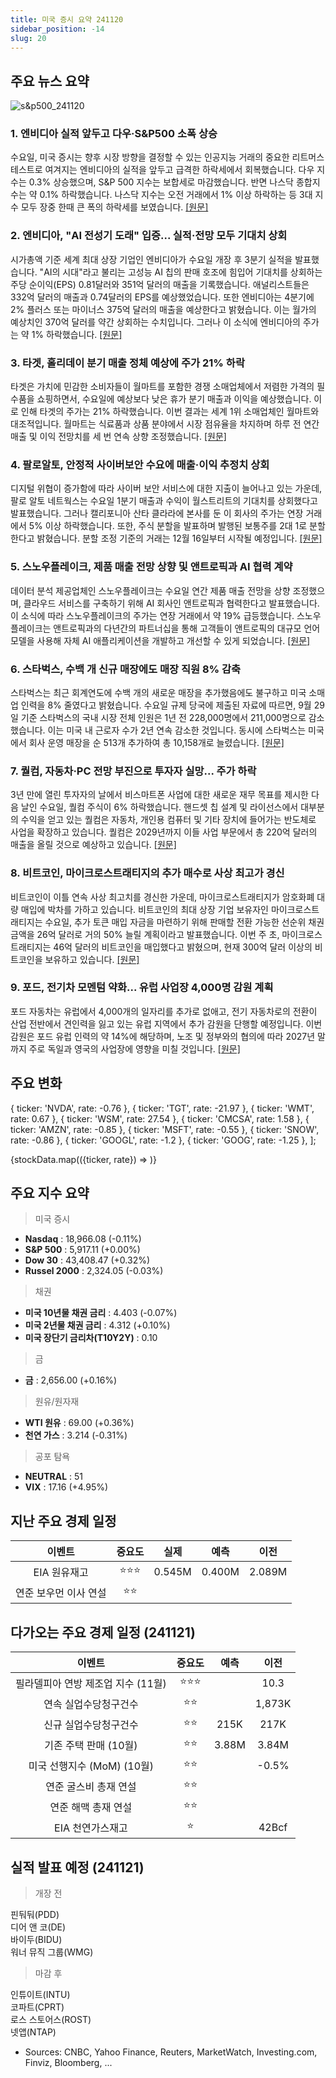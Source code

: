 ```yaml
---
title: 미국 증시 요약 241120
sidebar_position: -14
slug: 20
---
```


## 주요 뉴스 요약

![s&p500_241120](/map/241120.png)

### 1. **엔비디아 실적 앞두고 다우·S&P500 소폭 상승**

수요일, 미국 증시는 향후 시장 방향을 결정할 수 있는 인공지능 거래의 중요한 리트머스 테스트로 여겨지는 엔비디아의 실적을 앞두고 급격한 하락세에서 회복했습니다. 다우 지수는 0.3% 상승했으며, S&P 500 지수는 보합세로 마감했습니다. 반면 나스닥 종합지수는 약 0.1% 하락했습니다. 나스닥 지수는 오전 거래에서 1% 이상 하락하는 등 3대 지수 모두 장중 한때 큰 폭의 하락세를 보였습니다. [[원문]](https://finance.yahoo.com/news/live/stock-market-today-dow-sp-500-eke-out-gains-ahead-of-nvidia-earnings-121829399.html)

### 2. **엔비디아, "AI 전성기 도래" 입증... 실적·전망 모두 기대치 상회**

시가총액 기준 세계 최대 상장 기업인 엔비디아가 수요일 개장 후 3분기 실적을 발표했습니다. "AI의 시대"라고 불리는 고성능 AI 칩의 판매 호조에 힘입어 기대치를 상회하는 주당 순이익(EPS) 0.81달러와 351억 달러의 매출을 기록했습니다. 애널리스트들은 332억 달러의 매출과 0.74달러의 EPS를 예상했었습니다. 또한 엔비디아는 4분기에 2% 플러스 또는 마이너스 375억 달러의 매출을 예상한다고 밝혔습니다. 이는 월가의 예상치인 370억 달러를 약간 상회하는 수치입니다. 그러나 이 소식에 엔비디아의 주가는 약 1% 하락했습니다. [[원문]](https://finance.yahoo.com/news/nvidia-to-report-q3-earnings-today-as-ai-fever-powers-wall-street-134840802.html)

### 3. **타겟, 홀리데이 분기 매출 정체 예상에 주가 21% 하락**

타겟은 가치에 민감한 소비자들이 월마트를 포함한 경쟁 소매업체에서 저렴한 가격의 필수품을 쇼핑하면서, 수요일에 예상보다 낮은 휴가 분기 매출과 이익을 예상했습니다. 이로 인해 타겟의 주가는 21% 하락했습니다. 이번 결과는 세계 1위 소매업체인 월마트와 대조적입니다. 월마트는 식료품과 상품 분야에서 시장 점유율을 차지하며 하루 전 연간 매출 및 이익 전망치를 세 번 연속 상향 조정했습니다. [[원문]](https://www.reuters.com/business/retail-consumer/target-forecasts-muted-holiday-quarter-sales-budget-focused-shoppers-seek-value-2024-11-20/)

### 4. **팔로알토, 안정적 사이버보안 수요에 매출·이익 추정치 상회**

디지털 위협이 증가함에 따라 사이버 보안 서비스에 대한 지출이 늘어나고 있는 가운데, 팔로 알토 네트웍스는 수요일 1분기 매출과 수익이 월스트리트의 기대치를 상회했다고 발표했습니다. 그러나 캘리포니아 산타 클라라에 본사를 둔 이 회사의 주가는 연장 거래에서 5% 이상 하락했습니다. 또한, 주식 분할을 발표하며 발행된 보통주를 2대 1로 분할한다고 밝혔습니다. 분할 조정 기준의 거래는 12월 16일부터 시작될 예정입니다. [[원문]](https://www.reuters.com/technology/cybersecurity/palo-alto-tops-revenue-profit-estimates-steady-cybersecurity-demand-2024-11-20/)

### 5. **스노우플레이크, 제품 매출 전망 상향 및 앤트로픽과 AI 협력 계약**

데이터 분석 제공업체인 스노우플레이크는 수요일 연간 제품 매출 전망을 상향 조정했으며, 클라우드 서비스를 구축하기 위해 AI 회사인 앤트로픽과 협력한다고 발표했습니다. 이 소식에 따라 스노우플레이크의 주가는 연장 거래에서 약 19% 급등했습니다. 스노우플레이크는 앤트로픽과의 다년간의 파트너십을 통해 고객들이 앤트로픽의 대규모 언어 모델을 사용해 자체 AI 애플리케이션을 개발하고 개선할 수 있게 되었습니다. [[원문]](https://www.reuters.com/technology/snowflake-raises-annual-product-revenue-forecast-2024-11-20/)

### 6. **스타벅스, 수백 개 신규 매장에도 매장 직원 8% 감축**

스타벅스는 최근 회계연도에 수백 개의 새로운 매장을 추가했음에도 불구하고 미국 소매업 인력을 8% 줄였다고 밝혔습니다. 수요일 규제 당국에 제출된 자료에 따르면, 9월 29일 기준 스타벅스의 국내 시장 전체 인원은 1년 전 228,000명에서 211,000명으로 감소했습니다. 이는 미국 내 근로자 수가 2년 연속 감소한 것입니다. 동시에 스타벅스는 미국에서 회사 운영 매장을 순 513개 추가하여 총 10,158개로 늘렸습니다. [[원문]](https://www.bloomberg.com/news/articles/2024-11-21/starbucks-shrank-retail-staff-8-despite-hundreds-of-new-stores)

### 7. **퀄컴, 자동차·PC 전망 부진으로 투자자 실망... 주가 하락**

3년 만에 열린 투자자의 날에서 비스마트폰 사업에 대한 새로운 재무 목표를 제시한 다음 날인 수요일, 퀄컴 주식이 6% 하락했습니다. 핸드셋 칩 설계 및 라이선스에서 대부분의 수익을 얻고 있는 퀄컴은 자동차, 개인용 컴퓨터 및 기타 장치에 들어가는 반도체로 사업을 확장하고 있습니다. 퀄컴은 2029년까지 이들 사업 부문에서 총 220억 달러의 매출을 올릴 것으로 예상하고 있습니다. [[원문]](https://finance.yahoo.com/news/qualcomm-stock-falls-after-new-autos-pc-targets-fail-to-wow-investors-181830636.html)

### 8. **비트코인, 마이크로스트래티지의 추가 매수로 사상 최고가 경신**

비트코인이 이틀 연속 사상 최고치를 경신한 가운데, 마이크로스트래티지가 암호화폐 대량 매입에 박차를 가하고 있습니다. 비트코인의 최대 상장 기업 보유자인 마이크로스트래티지는 수요일, 추가 토큰 매입 자금을 마련하기 위해 판매할 전환 가능한 선순위 채권 금액을 26억 달러로 거의 50% 늘릴 계획이라고 발표했습니다. 이번 주 초, 마이크로스트래티지는 46억 달러의 비트코인을 매입했다고 밝혔으며, 현재 300억 달러 이상의 비트코인을 보유하고 있습니다. [[원문]](https://www.bloomberg.com/news/articles/2024-11-20/debut-of-bitcoin-btc-etf-options-is-latest-boost-for-crypto-from-us?embedded-checkout=true)

### 9. **포드, 전기차 모멘텀 약화... 유럽 사업장 4,000명 감원 계획**

포드 자동차는 유럽에서 4,000개의 일자리를 추가로 없애고, 전기 자동차로의 전환이 산업 전반에서 견인력을 잃고 있는 유럽 지역에서 추가 감원을 단행할 예정입니다. 이번 감원은 포드 유럽 인력의 약 14%에 해당하며, 노조 및 정부와의 협의에 따라 2027년 말까지 주로 독일과 영국의 사업장에 영향을 미칠 것입니다. [[원문]](https://www.bloomberg.com/news/articles/2024-11-20/ford-plans-4-000-more-job-cuts-in-europe-as-evs-lose-momentum?embedded-checkout=true)

## 주요 변화

  { ticker: 'NVDA', rate: -0.76 },
  { ticker: 'TGT', rate: -21.97 },
  { ticker: 'WMT', rate: 0.67 },
  { ticker: 'WSM', rate: 27.54 },
  { ticker: 'CMCSA', rate: 1.58 },
  { ticker: 'AMZN', rate: -0.85 },
  { ticker: 'MSFT', rate: -0.55 },
  { ticker: 'SNOW', rate: -0.86 },
  { ticker: 'GOOGL', rate: -1.2 },
  { ticker: 'GOOG', rate: -1.25 },
];

{stockData.map(({ticker, rate}) => <StockCardMini key={ticker} ticker={ticker} rate={rate}></StockCardMini>)}

## 주요 지수 요약

> 미국 증시

- **Nasdaq** : 18,966.08 (-0.11%)
- **S&P 500** : 5,917.11 (+0.00%)
- **Dow 30** : 43,408.47 (+0.32%)
- **Russel 2000** : 2,324.05 (-0.03%)

> 채권

- **미국 10년물 채권 금리** : 4.403 (-0.07%)
- **미국 2년물 채권 금리** : 4.312 (+0.10%)
- **미국 장단기 금리차(T10Y2Y)** : 0.10

> 금

- **금** : 2,656.00 (+0.16%)

> 원유/원자재

- **WTI 원유** : 69.00 (+0.36%)
- **천연 가스** : 3.214 (-0.31%)

> 공포 탐욕

- **NEUTRAL** : 51
- **VIX** : 17.16 (+4.95%)

## 지난 주요 경제 일정

|        이벤트         | 중요도 |  실제  |  예측  |  이전  |
| :-------------------: | :----: | :----: | :----: | :----: |
|     EIA 원유재고      | ⭐⭐⭐ | 0.545M | 0.400M | 2.089M |
| 연준 보우먼 이사 연설 |  ⭐⭐  |        |        |        |

## 다가오는 주요 경제 일정 (241121)

|               이벤트               | 중요도 | 예측  |  이전  |
| :--------------------------------: | :----: | :---: | :----: |
| 필라델피아 연방 제조업 지수 (11월) | ⭐⭐⭐ |       |  10.3  |
|       연속 실업수당청구건수        |  ⭐⭐  |       | 1,873K |
|       신규 실업수당청구건수        |  ⭐⭐  | 215K  |  217K  |
|       기존 주택 판매 (10월)        |  ⭐⭐  | 3.88M | 3.84M  |
|     미국 선행지수 (MoM) (10월)     |  ⭐⭐  |       | -0.5%  |
|       연준 굴스비 총재 연설        |  ⭐⭐  |       |        |
|        연준 해맥 총재 연설         |  ⭐⭐  |       |        |
|          EIA 천연가스재고          |   ⭐   |       | 42Bcf  |

## 실적 발표 예정 (241121)

> 개장 전

핀둬둬(PDD)  
디어 앤 코(DE)  
바이두(BIDU)  
워너 뮤직 그룹(WMG)

> 마감 후

인튜이트(INTU)  
코파트(CPRT)  
로스 스토어스(ROST)  
넷앱(NTAP)

- Sources: CNBC, Yahoo Finance, Reuters, MarketWatch, Investing.com, Finviz, Bloomberg, ...

